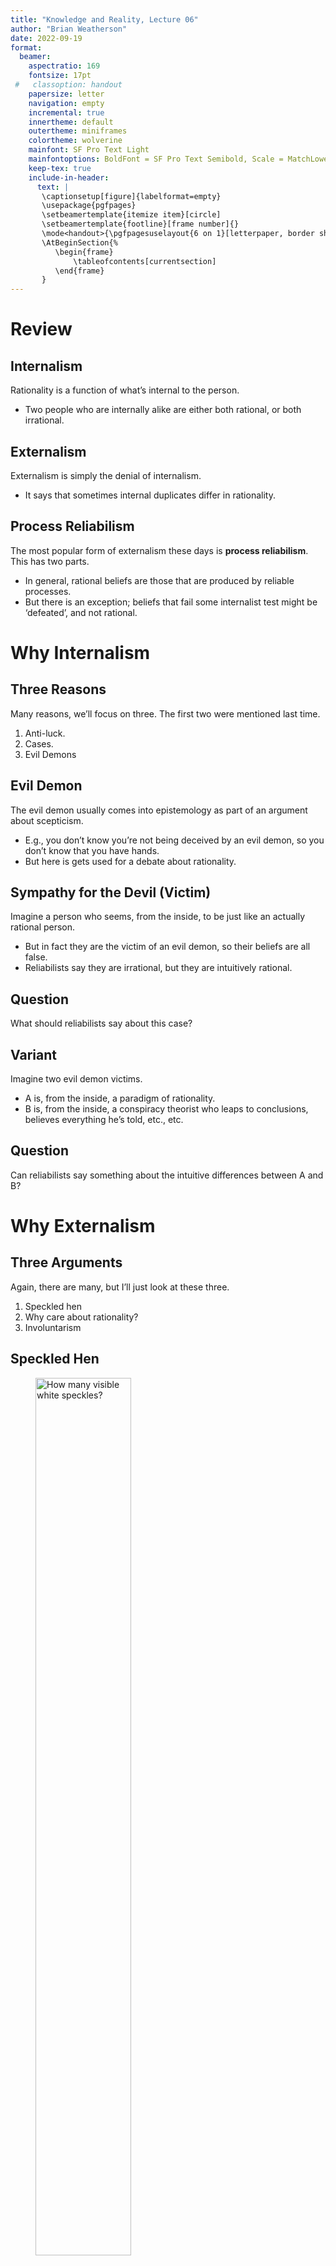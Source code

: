 ```yaml
---
title: "Knowledge and Reality, Lecture 06"
author: "Brian Weatherson"
date: 2022-09-19
format: 
  beamer: 
    aspectratio: 169
    fontsize: 17pt
 #   classoption: handout
    papersize: letter
    navigation: empty
    incremental: true
    innertheme: default
    outertheme: miniframes
    colortheme: wolverine
    mainfont: SF Pro Text Light
    mainfontoptions: BoldFont = SF Pro Text Semibold, Scale = MatchLowercase
    keep-tex: true
    include-in-header:
      text: |
       \captionsetup[figure]{labelformat=empty}
       \usepackage{pgfpages}
       \setbeamertemplate{itemize item}[circle]
       \setbeamertemplate{footline}[frame number]{}
       \mode<handout>{\pgfpagesuselayout{6 on 1}[letterpaper, border shrink=8mm]}
       \AtBeginSection{%
          \begin{frame}
              \tableofcontents[currentsection]
          \end{frame}
       }
---
```


# Review

## Internalism

Rationality is a function of what's internal to the person.

- Two people who are internally alike are either both rational, or both irrational.

## Externalism

Externalism is simply the denial of internalism.

- It says that sometimes internal duplicates differ in rationality.

## Process Reliabilism

The most popular form of externalism these days is **process reliabilism**. This has two parts.

- In general, rational beliefs are those that are produced by reliable processes.
- But there is an exception; beliefs that fail some internalist test might be 'defeated', and not rational.

# Why Internalism

## Three Reasons

Many reasons, we'll focus on three. The first two were mentioned last time.

1. Anti-luck.
2. Cases.
3. Evil Demons

## Evil Demon

The evil demon usually comes into epistemology as part of an argument about scepticism.

- E.g., you don't know you're not being deceived by an evil demon, so you don't know that you have hands.
- But here is gets used for a debate about rationality.

## Sympathy for the Devil (Victim)

Imagine a person who seems, from the inside, to be just like an actually rational person.

- But in fact they are the victim of an evil demon, so their beliefs are all false.
- Reliabilists say they are irrational, but they are intuitively rational.

## Question

What should reliabilists say about this case?

## Variant

Imagine two evil demon victims.

- A is, from the inside, a paradigm of rationality.
- B is, from the inside, a conspiracy theorist who leaps to conclusions, believes everything he's told, etc., etc.

## Question

Can reliabilists say something about the intuitive differences between A and B?

# Why Externalism

## Three Arguments

Again, there are many, but I'll just look at these three.

1. Speckled hen
2. Why care about rationality?
3. Involuntarism

## Speckled Hen

![How many visible white speckles?](../images/hen.jpg){height=60%}

## Speckled Hen

- The right answer does just depend on your internal states.
- But it seems that any number you came up with by just guessing would not be a rational belief.
- So rationality requires more than internal states, it requires a reliable connection to the world.

## Why Care?

Rationality should be something we care about.

- But if given a choice between being evidence-responsive, and being reliable, we should choose being reliable.
- And same for coherent versus reliable.

## Why Care?

- Belief, in some sense, aims at the truth.
- Rationality means something like doing well in believing.
- So, being rational should mean something like doing well in getting to the truth.
- That means reliability.

## Why Care?

Are there hand-wavy moves on the previous slide that might not hold up to strict scrutiny? Yes!

## Voluntarism

- We evaluate the voluntary parts of human behavior by whether they make sense, and the involuntary parts by whether they work.
- Belief is involuntary.
- So we should evaluate it by how well it works.

## Somewhat Concessive

- This argument concedes that if belief were voluntary, internalism would be plausible/correct.
- But, it says, belief is involuntary.

## Evaluation

Whether someone has, say, a good or bad digestive system is not a strictly internal matter.

- Having a good digestive system just is being good at digesting common foods.
- And what the common foods are is external.
- The involunarists say belief is the same.

## Two Objections

1. Belief really is voluntary.
2. Enough things connected to belief are voluntary that we can use something like internalist criteria.

# Srinivasan

## Short Version

- In cases involving accurate beliefs under oppressive circumstances, reliability is enough for rationality.
- So internalism is false as applied to these rather important actual cases.

## Three Cases

1. Instinctive correct belief.
2. Instinctive correct belief which persists despite counter-evidence.
3. False belief that matches lots of testimony.

## Three Rival Theories

- Internalism.
- This is incompatible with all of the cases.

## Three Rival Theories

- Process reliabilism, with the defeater condition.
- This is incompatible with the second case.

## Three Rival Theories

- I don't know of anyone who has this view, but the third case seems designed to oppose a view that someone probably should have.
- Call it the generous view of rationality.

## Three Rival Theories

Here's how the 'generous' view (my term) works. A belief is rational iff it is:

1. Formed by a reliable process; or
2. Properly based in the evidence.

## Three Rival Theories

No one has this view, but it seems interesting because it gets a lot of cases right, especially evil demon cases.

- But it gets the third of Srinivasan's cases wrong.

## Case Judgments

What do **you** think about the three cases?

## Argument Structure

What role do the cases play in Srinivasan's theory?

1. Trigger snap reactions that theory is judged against?
2. Make us reflect on what we want a theory of good belief for?

## Argument Structure

- My (idiosyncratic) view is that 1 isn't a very good reason to think about cases like these.
- But 2 could be a good reason.

## Cases and Principles

What general lessons about belief can we draw from reflection on these kinds of cases?

## Cues

On the next slide is one kind of argument I think can be drawn from these cases (not sure if it's a fair reading of the paper though).

## Cues

1. Rational, justified belief is a matter of doing well in believing.
2. Doing well in believing, for creatures like us, involves picking up on subtle cues.
3. This is often something that is not available to consciousness, or available to reasoning.
4. So rationality isn't just about reasoning from conscious states.

## Racists and Clairvoyants

To end, let's look at Srinivasan's argument that her examples generalise to promote a simple, or what she calls **radical** externalism.

- I found this part of the argument rather odd.

## Argument by Analogy

1. Nour is justified in believing her host is racist.
2. Nour's case is just like Bonjour's case of Norman.
3. So Norman is justified in his clairvoyant beliefs.

## Argument by Analogy

- Why should we believe premise 2 here?
- I know why an **internalist** should believe it, by stipulation the cases are pretty similar from the inside, but why should an **externalist** believe it?

## Disanalogies

- The Nour example is pretty realistic, the Norman case is totally not.
- There is an explanation for why Nour could have this ability; there is no explanation for Norman.
- Nour's ability is widespread; Norman's is idiosyncratic.

## Group Externalism

So here's a view that is untouched by Srinivasan's example, but agrees with Bonjour about Norman.

- A belief is justified iff it is produced by a process that is reliable, and widely shared among similar people.

## Group Externalism

This could obviously do with some more care about the details - I literally just made it up - but it feels more natural given the Marxist motivations to think about groups than individual reliability.

## For Next Time

Onto the most notorious part of recent epistemology: The Gettier Problem



